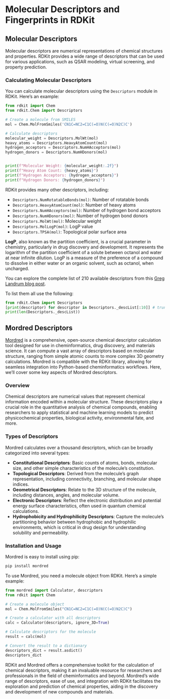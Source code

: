# Molecular Descriptors and Fingerprints in RDKit

## Molecular Descriptors

Molecular descriptors are numerical representations of chemical structures and properties. RDKit provides a wide range of descriptors that can be used for various applications, such as QSAR modeling, virtual screening, and property prediction.

### Calculating Molecular Descriptors

You can calculate molecular descriptors using the `Descriptors` module in RDKit. Here's an example:

```python
from rdkit import Chem
from rdkit.Chem import Descriptors

# Create a molecule from SMILES
mol = Chem.MolFromSmiles('CN1C=NC2=C1C(=O)N(C(=O)N2C)C')

# Calculate descriptors
molecular_weight = Descriptors.MolWt(mol)
heavy_atoms = Descriptors.HeavyAtomCount(mol)
hydrogen_acceptors = Descriptors.NumHAcceptors(mol)
hydrogen_donors = Descriptors.NumHDonors(mol)


print(f"Molecular Weight: {molecular_weight:.2f}")
print(f"Heavy Atom Count: {heavy_atoms}")
print(f"Hydrogen Acceptors: {hydrogen_acceptors}")
print(f"Hydrogen Donors: {hydrogen_donors}")
```

RDKit provides many other descriptors, including:

- `Descriptors.NumRotatableBonds(mol)`: Number of rotatable bonds
- `Descriptors.HeavyAtomCount(mol)`: Number of heavy atoms
- `Descriptors.NumHAcceptors(mol)`: Number of hydrogen bond acceptors
- `Descriptors.NumHDonors(mol)`: Number of hydrogen bond donors
- `Descriptors.MolWt(mol)`: Molecular weight
- `Descriptors.MolLogP(mol)`: LogP value
- `Descriptors.TPSA(mol)`: Topological polar surface area

**LogP**, also known as the partition coefficient, is a crucial parameter in chemistry, particularly in drug discovery and development. It represents the logarithm of the partition coefficient of a solute between octanol and water at near infinite dilution. LogP is a measure of the preference of a compound to dissolve in either water or an organic solvent, such as octanol, when uncharged.

You can explore the complete list of 210 available descriptors from this [Greg Landrum blog post](https://greglandrum.github.io/rdkit-blog/posts/2022-12-23-descriptor-tutorial.html).

To list them all use the following:

```python
from rdkit.Chem import Descriptors
[print(descriptor) for descriptor in Descriptors._descList[:10]] # truncated to 10 entries
print(len(Descriptors._descList))
```


## Mordred Descriptors

[Mordred](https://github.com/mordred-descriptor/mordred) is a comprehensive, open-source chemical descriptor calculation tool designed for use in cheminformatics, drug discovery, and materials science. It can compute a vast array of descriptors based on molecular structure, ranging from simple atomic counts to more complex 3D geometry calculations. Mordred is compatible with the RDKit library, allowing for seamless integration into Python-based cheminformatics workflows. Here, we'll cover some key aspects of Mordred descriptors.

### Overview
Chemical descriptors are numerical values that represent chemical information encoded within a molecular structure. These descriptors play a crucial role in the quantitative analysis of chemical compounds, enabling researchers to apply statistical and machine learning models to predict physicochemical properties, biological activity, environmental fate, and more.

### Types of Descriptors
Mordred calculates over a thousand descriptors, which can be broadly categorized into several types:

- **Constitutional Descriptors**: Basic counts of atoms, bonds, molecular size, and other simple characteristics of the molecule's constitution.
- **Topological Descriptors**: Derived from the molecule's graph representation, including connectivity, branching, and molecular shape indices.
- **Geometrical Descriptors**: Relate to the 3D structure of the molecule, including distances, angles, and molecular volume.
- **Electronic Descriptors**: Reflect the electronic distribution and potential energy surface characteristics, often used in quantum chemical calculations.
- **Hydrophobicity and Hydrophilicity Descriptors**: Capture the molecule's partitioning behavior between hydrophobic and hydrophilic environments, which is critical in drug design for understanding solubility and permeability.

### Installation and Usage
Mordred is easy to install using pip:

```sh
pip install mordred
```
To use Mordred, you need a molecule object from RDKit. Here's a simple example:

```python
from mordred import Calculator, descriptors
from rdkit import Chem

# Create a molecule object
mol = Chem.MolFromSmiles("CN1C=NC2=C1C(=O)N(C(=O)N2C)C")

# Create a calculator with all descriptors
calc = Calculator(descriptors, ignore_3D=True)

# Calculate descriptors for the molecule
result = calc(mol)

# Convert the result to a dictionary
descriptors_dict = result.asdict()
descriptors_dict
```

RDKit and Mordred offers a comprehensive toolkit for the calculation of chemical descriptors, making it an invaluable resource for researchers and professionals in the field of cheminformatics and beyond. Mordred's wide range of descriptors, ease of use, and integration with RDKit facilitates the exploration and prediction of chemical properties, aiding in the discovery and development of new compounds and materials.